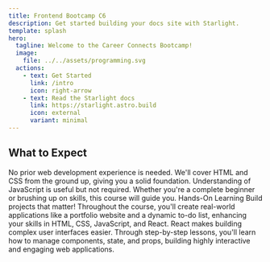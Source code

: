 ```yaml
---
title: Frontend Bootcamp C6
description: Get started building your docs site with Starlight.
template: splash
hero:
  tagline: Welcome to the Career Connects Bootcamp!
  image:
    file: ../../assets/programming.svg
  actions:
    - text: Get Started
      link: /intro
      icon: right-arrow
    - text: Read the Starlight docs
      link: https://starlight.astro.build
      icon: external
      variant: minimal
---
```



## What to Expect

<CardGrid stagger>
  <Card title="Start from scratch" icon="seti:html">
    No prior web development experience is needed. We'll cover HTML and CSS from
    the ground up, giving you a solid foundation. Understanding of JavaScript is
    useful but not required. Whether you're a complete beginner or brushing up
    on skills, this course will guide you.
  </Card>
  <Card title="Hands-on Learning" icon="seti:notebook">
    Hands-On Learning Build projects that matter! Throughout the course, you'll
    create real-world applications like a portfolio website and a dynamic to-do
    list, enhancing your skills in HTML, CSS, JavaScript, and React.
  </Card>
  <Card title="React for Dynamic Interfaces" icon="seti:react">
    React makes building complex user interfaces easier. Through step-by-step
    lessons, you'll learn how to manage components, state, and props, building
    highly interactive and engaging web applications.
  </Card>
</CardGrid>
